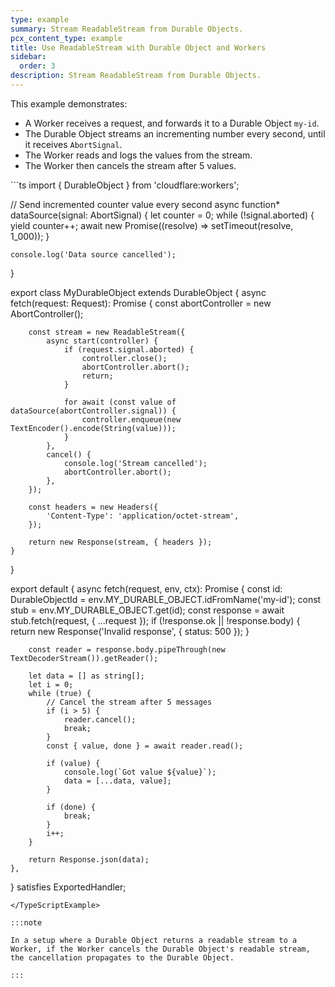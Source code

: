 ```yaml
---
type: example
summary: Stream ReadableStream from Durable Objects.
pcx_content_type: example
title: Use ReadableStream with Durable Object and Workers
sidebar:
  order: 3
description: Stream ReadableStream from Durable Objects.
---
```



This example demonstrates:

- A Worker receives a request, and forwards it to a Durable Object `my-id`.
- The Durable Object streams an incrementing number every second, until it receives `AbortSignal`.
- The Worker reads and logs the values from the stream.
- The Worker then cancels the stream after 5 values.

<TypeScriptExample>
```ts
import { DurableObject } from 'cloudflare:workers';

// Send incremented counter value every second
async function* dataSource(signal: AbortSignal) {
    let counter = 0;
    while (!signal.aborted) {
        yield counter++;
        await new Promise((resolve) => setTimeout(resolve, 1_000));
    }

    console.log('Data source cancelled');
}

export class MyDurableObject extends DurableObject<Env> {
    async fetch(request: Request): Promise<Response> {
        const abortController = new AbortController();

        const stream = new ReadableStream({
            async start(controller) {
                if (request.signal.aborted) {
                    controller.close();
                    abortController.abort();
                    return;
                }

                for await (const value of dataSource(abortController.signal)) {
                    controller.enqueue(new TextEncoder().encode(String(value)));
                }
            },
            cancel() {
                console.log('Stream cancelled');
                abortController.abort();
            },
        });

        const headers = new Headers({
            'Content-Type': 'application/octet-stream',
        });

        return new Response(stream, { headers });
    }
}

export default {
    async fetch(request, env, ctx): Promise<Response> {
        const id: DurableObjectId = env.MY_DURABLE_OBJECT.idFromName('my-id');
        const stub = env.MY_DURABLE_OBJECT.get(id);
        const response = await stub.fetch(request, { ...request });
        if (!response.ok || !response.body) {
            return new Response('Invalid response', { status: 500 });
        }

        const reader = response.body.pipeThrough(new TextDecoderStream()).getReader();

        let data = [] as string[];
        let i = 0;
        while (true) {
            // Cancel the stream after 5 messages
            if (i > 5) {
                reader.cancel();
                break;
            }
            const { value, done } = await reader.read();

            if (value) {
                console.log(`Got value ${value}`);
                data = [...data, value];
            }

            if (done) {
                break;
            }
            i++;
        }

        return Response.json(data);
    },
} satisfies ExportedHandler<Env>;
```
</TypeScriptExample>

:::note

In a setup where a Durable Object returns a readable stream to a Worker, if the Worker cancels the Durable Object's readable stream, the cancellation propagates to the Durable Object.

:::